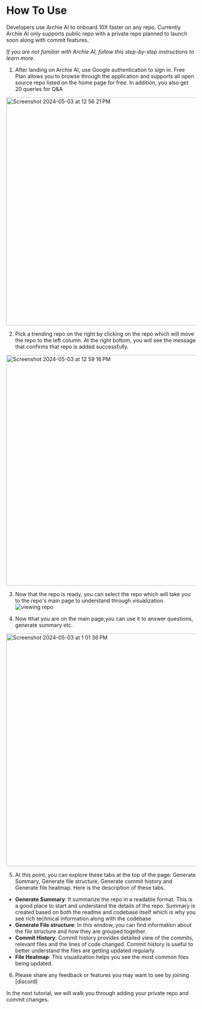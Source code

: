 # How To Use


Developers use Archie AI to onboard 10X faster on any repo. Currently Archie AI only supports public repo with a private repo planned to launch soon along with commit features. 

_If you are not familiar with Archie AI, follow this step-by-step instructions to learn more._


1. After landing on Archie AI, use Google authentication to sign in. Free Plan allows you to browse through the application and supports all open source repo listed on the home page for free. In addition, you also get 20 queries for Q&A
<img width="605" alt="Screenshot 2024-05-03 at 12 56 21 PM" src="https://github.com/ajitesh123/archieai-docs/assets/3398330/fe1541f6-6574-417d-a746-42c66cd7a37e">

2. Pick a trending repo on the right by clicking on the repo which will move the repo to the left column. At the right bottom, you will see the message that confirms that repo is added successfully. 


<img width="612" alt="Screenshot 2024-05-03 at 12 59 16 PM" src="https://github.com/ajitesh123/archieai-docs/assets/3398330/b28457bf-6931-4325-9626-b547c3f93b69">

3. Now that the repo is ready, you can select the repo which will take you to the repo's main page to understand through visualization. 
![viewing repo](https://github.com/ajitesh123/archieai-docs/assets/3398330/212ba9f8-31ee-42a8-b724-2e31c4d2ad6a)


4. Now tthat you are on the main page,you can use it to answer questions, generate summary etc. 


<img width="618" alt="Screenshot 2024-05-03 at 1 01 36 PM" src="https://github.com/ajitesh123/archieai-docs/assets/3398330/054b1d9a-b1bf-41e0-b5df-3215ee430b42">

5. At this point, you can explore these tabs at the top of the page: Generate Summary, Generate file structure, Generate commit history and Generate file heatmap. Here is the description of these tabs. 
* **Generate Summary**: It summarize the repo in a readable format. This is a good place to start and understand the details of the repo. Summary is created based on both the readme and codebase itself which is why you see rich technical information along with the codebase
* **Generate File structure**: In this window, you can find information about the file structure and how they are grouped together.
* **Commit History**: Commit history provides detailed view of the commits, relevant files and the lines of code changed. Commit history is useful to better understand the files are getting updated regularly.
* **File Heatmap**: This visualization helps you see the most common files being updated.

6. Please share any feedback or features you may want to see by joining [discord]

In the next tutorial, we will walk you through adding your private repo and commit changes. 
